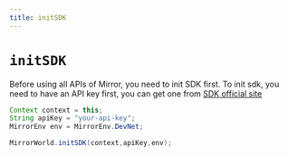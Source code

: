 ```yaml
---
title: initSDK
---
```


# `initSDK`
Before using all APIs of Mirror, you need to init SDK first.
To init sdk, you need to have an API key first, you can get one from [SDK official site](https://app.mirrorworld.fun)

```java
Context context = this;
String apiKey = "your-api-key";
MirrorEnv env = MirrorEnv.DevNet;

MirrorWorld.initSDK(context,apiKey,env);
```

